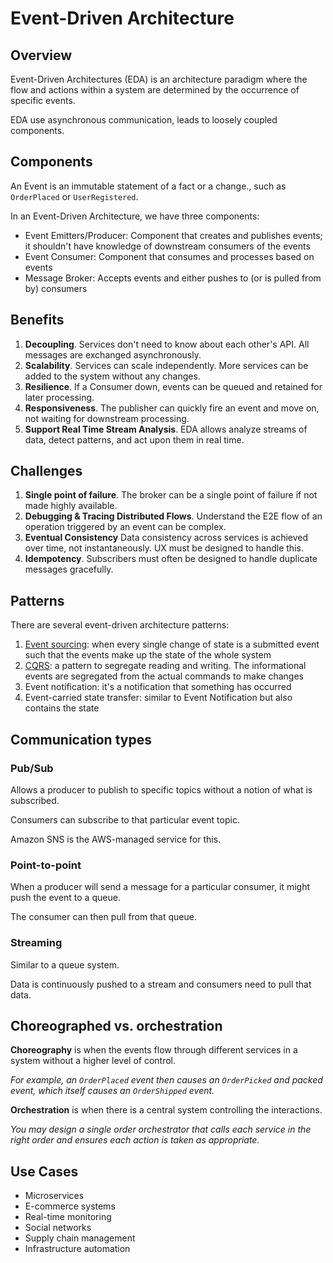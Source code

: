 # Event-Driven Architecture

## Overview

Event-Driven Architectures (EDA) is an architecture paradigm where the flow and actions within a system are determined by the occurrence of specific events.

EDA use asynchronous communication, leads to loosely coupled components.


## Components

An Event is an immutable statement of a fact or a change., such as `OrderPlaced` or `UserRegistered`.

In an Event-Driven Architecture, we have three components:

- Event Emitters/Producer: Component that creates and publishes events; it shouldn't have knowledge of downstream consumers of the events
- Event Consumer: Component that consumes and processes based on events
- Message Broker: Accepts events and either pushes to (or is pulled from by) consumers


## Benefits

1. **Decoupling**. Services don't need to know about each other's API. All messages are exchanged asynchronously.
2. **Scalability**. Services can scale independently. More services can be added to the system without any changes.
3. **Resilience**. If a Consumer down, events can be queued and retained for later processing.
4. **Responsiveness**. The publisher can quickly fire an event and move on, not waiting for downstream processing.
5. **Support Real Time Stream Analysis**. EDA allows analyze streams of data, detect patterns, and act upon them in real time.


## Challenges

1. **Single point of failure**. The broker can be a single point of failure if not made highly available.
2. **Debugging & Tracing Distributed Flows**. Understand the E2E flow of an operation triggered by an event can be complex.
3. **Eventual Consistency** Data consistency across services is achieved over time, not instantaneously. UX must be designed to handle this.
4. **Idempotency**. Subscribers must often be designed to handle duplicate messages gracefully.


## Patterns

There are several event-driven architecture patterns:
1. [Event sourcing](../system-design/patterns/event-sourcing.mdx): when every single change of state is a submitted event such that the events make up the state of the whole system
2. [CQRS](../system-design/patterns/cqrs.mdx): a pattern to segregate reading and writing. The informational events are segregated from the actual commands to make changes
3. Event notification: it's a notification that something has occurred
4. Event-carried state transfer: similar to Event Notification but also contains the state


## Communication types

### Pub/Sub

Allows a producer to publish to specific topics without a notion of what is subscribed.

Consumers can subscribe to that particular event topic.

Amazon SNS is the AWS-managed service for this.


### Point-to-point

When a producer will send a message for a particular consumer, it might push the event to a queue.

The consumer can then pull from that queue.


### Streaming

Similar to a queue system.

Data is continuously pushed to a stream and consumers need to pull that data.


## Choreographed vs. orchestration

**Choreography** is when the events flow through different services in a system without a higher level of control.

*For example, an `OrderPlaced` event then causes an `OrderPicked` and packed event, which itself causes an `OrderShipped` event.*

**Orchestration** is when there is a central system controlling the interactions.

*You may design a single order orchestrator that calls each service in the right order and ensures each action is taken as appropriate.*


## Use Cases

- Microservices
- E-commerce systems
- Real-time monitoring
- Social networks
- Supply chain management
- Infrastructure automation
